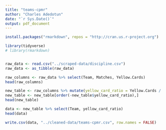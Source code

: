 ```yaml
---
title: "teams-cpmr"
author: "Charles Adedotun"
date: "`r Sys.Date()`"
output: pdf_document
---
```


```r
install.packages("rmarkdown", repos = "http://cran.us.r-project.org")
```

```r
library(tidyverse)
# library(rmarkdown)
```

```r
```

```r
raw_data <- read.csv("../scraped-data/discipline.csv")
raw_data <- as_tibble(raw_data)
```

```r
raw_columns <- raw_data %>% select(Team, Matches, Yellow.Cards)
head(raw_columns)
```
```r
new_table <- raw_columns %>% mutate(yellow_card_ratio = Yellow.Cards / Matches)
new_table <- new_table[order(-new_table$yellow_card_ratio),]
head(new_table)
```

```r
data <- new_table %>% select(Team, yellow_card_ratio)
head(data)
```

```r
write.csv(data, "../cleaned-data/teams-cpmr.csv", row.names = FALSE)
```
